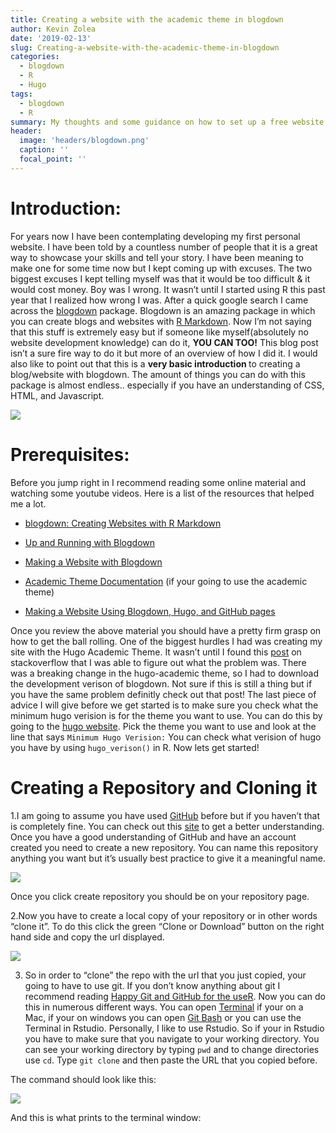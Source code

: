 ```yaml
---
title: Creating a website with the academic theme in blogdown
author: Kevin Zolea
date: '2019-02-13'
slug: Creating-a-website-with-the-academic-theme-in-blogdown
categories:
  - blogdown
  - R
  - Hugo
tags:
  - blogdown
  - R
summary: My thoughts and some guidance on how to set up a free website with blogdown, GitHub, and Netlify
header:
  image: 'headers/blogdown.png'
  caption: ''
  focal_point: ''
---
```




# Introduction:
For years now I have been contemplating developing my first personal website. I have been told by a countless number of people that it is a great way to showcase your skills and tell your story. I have been meaning to make one for some time now but I kept coming up with excuses. The two biggest excuses I kept telling myself was that it would be too difficult & it would cost money. Boy was I wrong. It wasn't until I started using R this past year that I realized how wrong I was. After a quick google search I came across the [blogdown](https://cran.r-project.org/web/packages/blogdown/blogdown.pdf) package. Blogdown is an amazing package in which you can create blogs and websites with [R Markdown](https://rmarkdown.rstudio.com/). Now I'm not saying that this stuff is extremely easy but if someone like myself(absolutely no website development knowledge) can do it, **YOU CAN TOO!** This blog post isn't a sure fire way to do it but more of an overview of how I did it. I would also like to point out that this is a **very basic introduction ** to creating a blog/website with blogdown. The amount of things you can do with this package is almost endless.. especially if you have an understanding of CSS, HTML, and Javascript.

![](https://media.giphy.com/media/Rl9Yqavfj2Ula/giphy.gif)


# Prerequisites:
Before you jump right in I recommend reading some online material and watching some youtube videos. Here is a list of the resources that helped me a lot.

* [blogdown: Creating Websites with R Markdown](https://bookdown.org/yihui/blogdown/){target="_blank"}

* [Up and Running with Blogdown](https://alison.rbind.io/post/up-and-running-with-blogdown/){target="_blank"}

* [Making a Website with Blogdown](https://www.youtube.com/watch?v=syWAKaj-4ck&t=649s){target="_blank"}

* [Academic Theme Documentation](https://sourcethemes.com/academic/docs/) (if your going to use the academic theme)

* [Making a Website Using Blogdown, Hugo, and GitHub pages](https://amber.rbind.io/blog/2016/12/19/creatingsite/){target="_blank"}

Once you review the above material you should have a pretty firm grasp on how to get the ball rolling. One of the biggest hurdles I had was creating my site with the Hugo Academic Theme. It wasn't until I found this [post](https://stackoverflow.com/questions/54300535/unable-to-create-new-site-using-hugo-academic-theme) on stackoverflow that I was able to figure out what the problem was. There was a breaking change in the hugo-academic theme, so I had to download the development verison of blogdown. Not sure if this is still a thing but if you have the same problem definitly check out that post! The last piece of advice I will give before we get started is to make sure you check what the minimum hugo verision is for the theme you want to use. You can do this by going to the [hugo website](https://themes.gohugo.io/){target="_blank"}.
Pick the theme you want to use and look at the line that says ```Minimum Hugo Verision:``` You can check what verision of hugo you have by using ```hugo_verison()``` in R. Now lets get started!

# Creating a Repository and Cloning it

1.I am going to assume you have used [GitHub](https://github.com/){target="_blank"} before but if you haven't that is completely fine. You can check out this [site](https://guides.github.com/){target="_blank"} to get a better understanding. Once you have a good understanding of GitHub and have an account created you need to create a new repository. You can name this repository anything you want but it's usually best practice to give it a meaningful name.

![](/post/creating-a-website-with-the-academic-theme-in-blogdown/screenshot1.png)

Once you click create repository you should be on your repository page.

2.Now you have to create a local copy of your repository or in other words "clone it". To do this click the green "Clone or Download" button on the right hand side and copy the url displayed.

![](/post/creating-a-website-with-the-academic-theme-in-blogdown/screenshot2.png)

3. So in order to "clone" the repo with the url that you just copied, your going to have to use git. If you don't know anything about git I recommend reading [Happy Git and GitHub for the useR ](https://happygitwithr.com/){target="_blank"}. Now you can do this in numerous different ways. You can open [Terminal](https://macpaw.com/how-to/use-terminal-on-mac) if your on a Mac, if your on windows you can open [Git Bash](https://gitforwindows.org/){target="_blank"} or you can use the Terminal in Rstudio. Personally, I like to use Rstudio. So if your in Rstudio you have to make sure that you navigate to your working directory. You can see your working directory by typing `pwd` and to change directories use `cd`. Type `git clone` and then paste the URL that you copied before.

The command should look like this:

![](/img/clone.png)

And this is what prints to the terminal window:












